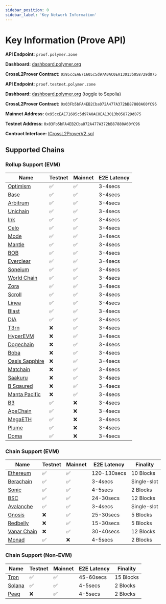```yaml
---
sidebar_position: 0
sidebar_label: 'Key Network Information'
---
```



# Key Information (Prove API)

<Tabs>
  <TabItem value="mainnet" label="Mainnet">
    
**API Endpoint:** `proof.polymer.zone`

**Dashboard:** [dashboard.polymer.org](https://dashboard.polymerlabs.org/)

**CrossL2Prover Contract:** `0x95ccEAE71605c5d97A0AC0EA13013b058729d075`

  </TabItem>
  <TabItem value="testnet" label="Testnet (Sepolia)">
    
**API Endpoint:** `proof.testnet.polymer.zone`

**Dashboard:** [dashboard.polymer.org](https://dashboard.polymerlabs.org/) (toggle to Sepolia)


**CrossL2Prover Contract:** `0x03Fb5bFA4EB2Cba072A477A372bB87880A60fC96`

  </TabItem>
  <TabItem value="contract" label="Contract Information">
    
**Mainnet Address:** `0x95ccEAE71605c5d97A0AC0EA13013b058729d075`

**Testnet Address:** `0x03Fb5bFA4EB2Cba072A477A372bB87880A60fC96`

**Contract Interface:** [ICrossL2ProverV2.sol](https://github.com/polymerdao/prover-contracts/blob/e4fb42cc7a6b4b90bf3ec095a8a05c2129eab343/contracts/interfaces/ICrossL2ProverV2.sol)


  </TabItem>
</Tabs>

## Supported Chains

### Rollup Support (EVM)

| Name | Testnet | Mainnet | E2E Latency |
| --- | --- | --- | --- |
| [Optimism](https://docs.optimism.io/chain/networks#op-sepolia) | ✅ | ✅ | 3-4secs |
| [Base](https://docs.base.org/network-information#base-testnet-sepolia) | ✅ | ✅ | 3-4secs |
| [Arbitrum](https://docs.arbitrum.io/build-decentralized-apps/reference/node-providers) | ✅ | ✅ | 3-4secs |
| [Unichain](https://docs.unichain.org/docs/technical-information/network-information) | ✅ | ✅ | 3-4secs |
| [Ink](https://docs.inkonchain.com/general/network-information) | ✅ | ✅ | 3-4secs |
| [Celo](https://docs.celo.org/network) | ✅ | ✅ | 3-4secs |
| [Mode](https://docs.mode.network/user-guides/network-details) | ✅ | ✅ | 3-4secs |
| [Mantle](https://docs.mantle.xyz/network/for-developers/resources-and-tooling/node-endpoints-and-providers) | ✅ | ✅ | 3-4secs |
| [BOB](https://docs.gobob.xyz/learn/user-guides/networks) | ✅ | ✅ | 3-4secs |
| [Everclear](https://docs.everclear.org/resources/contracts/testnet) | ✅ | ✅ | 3-4secs |
| [Soneium](https://docs.soneium.org/docs/builders/overview) | ✅ | ✅ | 3-4secs |
| [World Chain](https://docs.world.org/world-chain/quick-start/info) | ✅ | ✅ | 3-4secs |
| [Zora](https://docs.zora.co/zora-network/network) | ✅ | ✅ | 3-4secs |
| [Scroll](https://docs.scroll.io/en/developers/scroll-contracts/) | ✅ | ✅ | 3-4secs |
| [Linea](https://docs.linea.build/get-started/build/network-info) | ✅ | ✅ | 3-4secs |
| [Blast](https://docs.blast.io/building/network-information) | ✅ | ✅ | 3-4secs |
| [DIA](https://docs.diadata.org/resources/chain-information) | ✅ | ✅ | 3-4secs |
| [T3rn](https://docs.t3rn.io/connect-to-t3rn) | ❌ | ✅ | 3-4secs |
| [HyperEVM](https://hyperliquid.gitbook.io/hyperliquid-docs/for-developers/hyperevm) | ❌ | ✅ | 3-4secs |
| [Dogechain](https://explorer.dogechain.dog/) | ❌ | ✅ | 3-4secs |
| [Boba](https://docs.boba.network/addresses/network-eth#mainnet-288) | ❌ | ✅ | 3-4secs |
| [Oasis Sapphire](https://explorer.oasis.io/) | ❌ | ✅ | 3-4secs |
| [Matchain](https://matchscan.io/) | ❌ | ✅ | 3-4secs |
| [Saakuru](https://explorer.saakuru.network/) | ❌ | ✅ | 3-4secs |
| [B Sqaured](https://docs.bsquared.network/for-developers/basic_information) | ❌ | ✅ | 3-4secs |
| [Manta Pacific](https://docs.manta.network/docs/manta-pacific/Build%20on%20Manta/Network%20Information) | ❌ | ✅ | 3-4secs |
| [B3 ](https://docs.b3.fun/mainnet) | ✅ | ❌ | 3-4secs |
| [ApeChain ](https://docs.apechain.com/metamask) | ✅ | ❌ | 3-4secs |
| [MegaETH ](https://docs.megaeth.com/) | ✅ | ❌ | 3-4secs |
| [Plume ](https://docs.plumenetwork.xyz/plume/developers/plume-testnet-details) | ✅ | ❌ | 3-4secs |
| [Doma ](https://docs.d3.app/) | ✅ | ❌ | 3-4secs |

### Chain Support (EVM)

| Name | Testnet | Mainnet | E2E Latency | Finality |
| --- | --- | --- | --- | --- |
| [Ethereum](https://ethereum.org/en/developers/docs/networks/) | ✅ | ✅ | 120-130secs | 10 Blocks |
| [Berachain](https://docs.berachain.com/developers/network-configurations) | ✅ | ✅ | 3-4secs | Single-slot |
| [Sonic](https://docs.soniclabs.com/sonic/build-on-sonic/tooling-and-infra) | ✅ | ✅ | 4-5secs | 2 Blocks |
| [BSC](https://docs.bnbchain.org/bnb-smart-chain/developers/json_rpc/json-rpc-endpoint/#bsc-mainnet-chainid-0x38-56-in-decimal) | ✅ | ✅ | 24-30secs | 12 Blocks |
| [Avalanche](https://build.avax.network/docs/quick-start/networks/mainnet) | ✅ | ✅ | 3-4secs | Single-slot |
| [Gnosis](https://docs.gnosischain.com/about/networks/) | ❌ | ✅ | 25-30secs | 5 Blocks |
| [Redbelly](https://redbelly.routescan.io/) | ❌ | ✅ | 15-30secs | 5 Blocks |
| [Vanar Chain](https://explorer.vanarchain.com/) | ❌ | ✅ | 30-40secs | 12 Blocks |
| [Monad](https://docs.monad.xyz/developer-essentials/network-information) | ✅ | ❌ | 4-5secs | 2 Blocks |

### Chain Support (Non-EVM)

| Name | Testnet | Mainnet | E2E Latency | Finality |
| --- | --- | --- | --- | --- |
| [Tron](https://developers.tron.network/docs/networks) | ✅ | ✅ | 45-60secs | 15 Blocks |
| [Solana](https://solana.com/rpc) | ✅ | ✅ | 4-5secs | 2 Blocks |
| [Peaq](https://peaq.subscan.io/) | ❌ | ✅ | 4-5secs | 2 Blocks |



